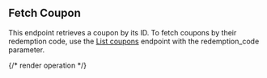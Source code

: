 ## Fetch Coupon

This endpoint retrieves a coupon by its ID. To fetch coupons by their redemption code, use the
[List coupons](list-coupons) endpoint with the redemption_code parameter.

{/* render operation */}
